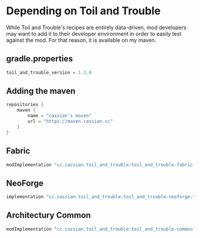 # Depending on Toil and Trouble

While Toil and Trouble's recipes are entirely data-driven, mod developers may want to add it to their developer environment in order to easily test against the mod. For that reason, it is available on my maven.

## gradle.properties
```gradle
toil_and_trouble_version = 1.2.0
```

## Adding the maven
```gradle
repositories {
    maven {
        name = "cassian's maven"
        url = "https://maven.cassian.cc"
    }
}
```

## Fabric
```gradle
modImplementation "cc.cassian.toil_and_trouble:toil_and_trouble-fabric:${toil_and_trouble_version}+${minecraft_version}"
```

## NeoForge
```gradle
implementation "cc.cassian.toil_and_trouble:toil_and_trouble-neoforge:${toil_and_trouble_version}+${minecraft_version}"
```

## Architectury Common
```gradle
modImplementation "cc.cassian.toil_and_trouble:toil_and_trouble-common:${toil_and_trouble_version}+${minecraft_version}"
```